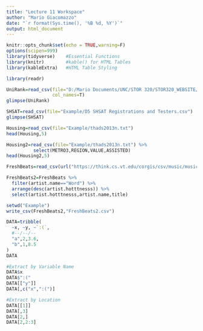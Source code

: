 ```yaml
---
title: "Lecture 11 Workspace"
author: "Mario Giacomazzo"
date: "`r format(Sys.time(), '%B %d, %Y')`"
output: html_document
---
```


```r
knitr::opts_chunk$set(echo = TRUE,warning=F)
options(scipen=999)
library(tidyverse)    #Essential Functions
library(knitr)        #kable() for HTML Tables
library(kableExtra)   #HTML Table Styling
```

```r
library(readr)
```

```r
UniRank=read_csv(file="D:/Mario Documents/UNC/STOR 320/STOR320_WEBSITE/Lecture/Lecture 11/Example/cwurData.csv",
                 col_names=T)
glimpse(UniRank)
```

```r
SHSAT=read_csv(file="Example/D5 SHSAT Registrations and Testers.csv")
glimpse(SHSAT)
```

```r
Housing=read_csv(file="Example/thads2013n.txt")
head(Housing,5)
```

```r
Housing2=read_csv(file="Example/thads2013n.txt") %>%
          select(METRO3,REGION,VALUE,ASSISTED)
head(Housing2,5)
```


```r
FreshBeats=read_csv(url("https://think.cs.vt.edu/corgis/csv/music/music.csv?forcedownload=1"))

FreshBeats2=FreshBeats %>%
  filter(artist.name=="Word") %>%
  arrange(desc(artist.hotttnesss)) %>%
  select(artist.hotttnesss,artist.name,title)
```

```r
setwd("Example")
write_csv(FreshBeats2,"FreshBeats2.csv")
```

```r
DATA=tribble(
  ~x, ~y, ~`:(`,
  #--/--/--
  "a",2,3.6,
  "b",1,8.5
) 
DATA
```

```r
#Extract by Variable Name
DATA$x
DATA$":("
DATA[["y"]]
DATA[,c("x",":(")]
```


```r
#Extract by Location
DATA[[1]]
DATA[,3]
DATA[2,]
DATA[2,2:3]
```
























